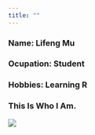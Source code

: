 ```yaml
---
title: ""
---
```


### __Name:__ Lifeng Mu
### __Ocupation:__ Student
### __Hobbies:__ Learning R

### This Is Who I Am. 

![](me2.jpg)


